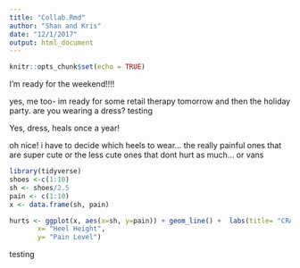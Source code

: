 ```yaml
---
title: "Collab.Rmd"
author: "Shan and Kris"
date: "12/1/2017"
output: html_document
---
```


```r
knitr::opts_chunk$set(echo = TRUE)
```

I'm ready for the weekend!!!!

yes, me too- im ready for some retail therapy tomorrow and then the holiday party. are you wearing a dress?
testing

Yes, dress, heals once a year!

oh nice! i have to decide which heels to wear... the really painful ones that are super cute or the less cute ones that dont hurt as much... or vans

```r
library(tidyverse)
shoes <-c(1:10)
sh <- shoes/2.5
pain <- c(1:10)
x <- data.frame(sh, pain)

hurts <- ggplot(x, aes(x=sh, y=pain)) + geom_line() +  labs(title= "CRAP MY FEET HURT",
       x= "Heel Height",
       y= "Pain Level")
```


testing